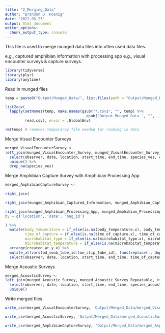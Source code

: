 ```yaml
---
title: "2_Merging_Data"
author: "Brandon D. Hoenig"
date: '2022-06-23'
output: html_document
editor_options: 
  chunk_output_type: console
---
```


This file is used to merge munged data files into often used data files. 

e.g., captured amphibian information with processing app
e.g., visual encounter surveys & capture surveys. 

```r
library(tidyverse)
library(plyr)
library(anytime)
```

Read in munged files
```r
temp = paste0("Output/Munged_Data/", list.files(path = "Output/Munged_Data/", pattern= "*.csv"))

list2env(
  lapply(setNames(temp, make.names(gsub("*.csv$", "", temp) %>% 
                                     gsub('Output.Munged_Data.', "", .))), 
         read.csv), envir = .GlobalEnv)

rm(temp) # removes temporaray file needed for reading in data
```


Merge Visual Encounter Surveys
```r
merged_VisualEncounterSurvey <-
left_join(munged_VisualEncounter_Survey, munged_VisualEncounter_Survey_Repeatable, by = c('fulcrum_id' = 'fulcrum_parent_id')) %>% 
  select(observer, date, location, start_time, end_time, species_ves, count_ves, comments_ves) %>%
  unique() %>%
  drop_na(species_ves) 

```

Merge Amphibian Capture Survey with Amphibian Processing App
```r

merged_AmphibianCaptureSurvey <-
  
right_join(

right_join(munged_Amphibian_Captured_Information, munged_Amphibian_Captured_Information_Repeatable %>% unique(), by = c("fulcrum_id" = "fulcrum_parent_id")),

right_join(munged_Amphibian_Processing_App, munged_Amphibian_Processing_App_Repeatable, by = c('fulcrum_id' = 'fulcrum_parent_id')),
by = c('location', 'date', 'bag_id')

) %>% 
  mutate(body_temperature = if_else(is.na(body_temperature.x), body_temperature.y, body_temperature.x,),
         time_of_capture = if_else(is.na(time_of_capture.x), time_of_capture.y, time_of_capture.x,),
         microhabitat_type = if_else(is.na(microhabitat_type.x), microhabitat_type.y, microhabitat_type.x,),
         microhabitat_temperature = if_else(is.na(microhabitat_temperature.x), microhabitat_temperature.y, microhabitat_temperature.x,)) %>% 
  arrange(created_at.y.x) %>%
  mutate_at(vars(bd_swab_tube_id:toe_clip_tube_id), funs(replace(., duplicated(.), NA))) %>%
  select(observer, date, location, start_time, end_time, time_of_capture, body_temperature, microhabitat_type, microhabitat_temperature, species_capture, life_stage, sex, bd_swab_tube_id:toe_clip_tube_id, capture_comments) %>% unique() 
```

Merge Acoustic Surveys
```r
merged_AcousticSurvey <-
left_join(munged_Acoustic_Survey, munged_Acoustic_Survey_Repeatable, by = c('fulcrum_id' = 'fulcrum_parent_id')) %>%
  select(observer, date, location, start_time, end_time, species_acoustic, call_index, acoustic_comments) %>%
  unique() 
```


Write merged files
```r

write_csv(merged_VisualEncounterSurvey, 'Output/Merged_Data/merged_VisualEncounterSurvey.csv')

write_csv(merged_AcousticSurvey, 'Output/Merged_Data/merged_AcousticSurvey.csv')

write_csv(merged_AmphibianCaptureSurvey, 'Output/Merged_Data/merged_AmphibianCaptureSurvey.csv')
```

